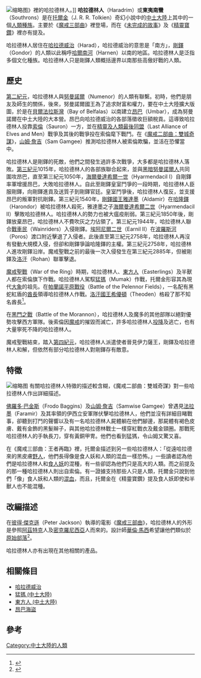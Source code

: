 {{NoteTA
|G1=魔戒
}}
[[File:haradrim.jpg|缩略图]]》裡的哈拉德林人。]]
'''哈拉德林人'''（Haradrim）或'''東夷南蠻'''（Southrons）是在[[托爾金|托爾金]]（J. R. R. Tolkien）奇幻小說中的[[中土大陸|中土大陸]]上其中的一個[[人類_(中土大陸)|人類]][[中土大陸的種族|種族]]。主要於《[[魔戒三部曲|魔戒三部曲]]》裡登場，而在《[[未完成的故事|未完成的故事]]》及《[[精靈寶鑽|精靈寶鑽]]》裡亦有提及。

哈拉德林人居住在[[哈拉德威治|哈拉德威治]]（Harad），哈拉德威治的意思是「南方」，[[剛鐸|剛鐸]]（Gondor）的人類以此稱呼[[哈爾南河|哈爾南河]]（Harnen）以南的地區。哈拉德林人是泛指多個文化種族。哈拉德林人只是剛鐸人類概括邊界以南那些高傲好戰的人類。

== 歷史 ==

[[第二紀元|第二紀元]]，哈拉德林人與[[努曼諾爾|努曼諾爾]]（Numenor）的人類有聯繫。初時，他們是朋友及師生的關係，後來，努曼諾爾國王為了追求財富和權力，要在中土大陸擴大版圖，於是在[[貝爾法拉斯灣|貝爾法拉斯灣]]（Bay of Belfalas）以南建立[[昂巴|昂巴]]（Umbar），成為努曼諾爾在中土大陸的大本營。昂巴向哈拉德威治的各部落徵收巨額稅貢。這導致哈拉德林人投靠[[索倫_(魔戒)|索倫]]（Sauron）一方，並在[[精靈及人類最後同盟|精靈及人類最後同盟]]（Last Alliance of Elves and Men）戰爭及其後的戰爭投在索倫麾下戰鬥。在《[[魔戒二部曲：雙城奇謀|魔戒二部曲：雙城奇謀]]》，[[山姆·詹吉|山姆·詹吉]]（Sam Gamgee）推測哈拉德林人被索倫欺騙，並活在恐懼當中。

哈拉德林人是剛鐸的死敵，他們之間發生過許多次戰爭，大多都是哈拉德林人落敗。[[第三紀元|第三紀元]]1015年，哈拉德林人的各部族聯合起來，並與[[黑暗努曼諾爾人|黑暗努曼諾爾人]]共同圍攻昂巴，直至第三紀元1050年，[[海爾曼達希爾一世|海爾曼達希爾一世]]（Hyarmendacil I）自剛鐸率軍增援昂巴，大敗哈拉德林人。自此至剛鐸皇室鬥爭的一段時期，哈拉德林人臣服剛鐸，向剛鐸進貢及送質子到剛鐸官廷。皇室鬥爭後，哈拉德林人復反，並支援昂巴的叛軍對抗剛鐸。第三紀元1540年，[[剛鐸國王列表|剛鐸國王]][[雅達墨|雅達墨]]（Aldamir）在[[哈隆鐸|哈隆鐸]]（Harondor）被哈拉德林人殺死，雅達墨之子[[海爾曼達希爾二世|海爾曼達希爾二世]]（Hyarmendacil II）擊敗哈拉德林人。哈拉德林人的勢力也被大瘟疫削弱。第三紀元1850年後，剛鐸放棄昂巴，哈拉德林人不費吹灰之力佔領了。第三紀元1944年，哈拉德林人聯合[[戰車民|戰車民]]（Wainriders）入侵剛鐸。[[埃阿尼爾二世|埃阿尼爾二世]]（Earnil II）在[[波羅斯河|波羅斯河]]（Poros）渡口附近擊退了入侵者。此後直至第三紀元2758年，哈拉德林人再沒有發動大規模入侵，但卻和剛鐸爭論哈隆鐸的主權。第三紀元2758年，哈拉德林人進攻剛鐸沿岸。魔戒聖戰之前的最後一次入侵發生在第三紀元2885年，但被剛鐸及[[洛汗_(地名)|洛汗]]（Rohan）聯軍擊退。

[[魔戒聖戰|魔戒聖戰]]（War of the Ring）時期，哈拉德林人、[[東方人_(魔戒)|東方人]]（Easterlings）及半獸人都在索倫旗下作戰。哈拉德林人駕馭[[猛獁_(中土大陸)|猛獁]]（Mumak）作戰，托爾金形容其為現代[[大象|大象]]的祖先。在[[帕蘭諾平原戰役|帕蘭諾平原戰役]]（Battle of the Pelennor Fields），一名配有黑蛇紅盾的[[酋長|酋長]]領導哈拉德林人作戰。[[洛汗國王|洛汗國王]][[希優頓|希優頓]]（Theoden）格殺了那不知名酋長<ref>{{Cite book|title=魔戒三部曲：王者再臨|last=托爾金|publisher=聯經|year=2012年12月|isbn=978-957-08-4102-2|location=臺北}}</ref>。

在[[黑門之戰|黑門之戰]]（Battle of the Morannon），哈拉德林人及魔多的其他部隊以絕對優勢攻擊西方軍隊。後索倫因[[至尊魔戒|魔戒]]的摧毀而滅亡，許多哈拉德林人[[投降|投降]]及逃亡，也有大量寧死不降的哈拉德林人。

魔戒聖戰結束，踏入[[第四紀元|第四紀元]]，哈拉德林人派遣使者晉見伊力薩王，剛鐸及哈拉德林人和解，但依然有部分哈拉德林人對剛鐸存有敵意。

== 特徵 ==
[[File:Harondor_ambush.jpg|缩略图]]
有關哈拉德林人特徵的描述較含糊，《魔戒二部曲：雙城奇謀》對一些哈拉德林人作出詳細描述。

[[佛羅多·巴金斯|佛羅多·巴金斯]]（Frodo Baggins）及[[山姆·詹吉|山姆·詹吉]]（Samwise Gamgee）曾遇見[[法拉墨|法拉墨]]（Faramir）及其率領的伊西立安軍隊伏擊哈拉德林人，他們並沒有詳細目睹戰事，卻聽到打鬥的聲響以及有一名哈拉德林人屍體躺在他們腳邊，那屍體有褐色皮膚、戴有金飾的黑髮辮子，與其他哈拉德林戰士一樣穿紅戰衣及戴金頸圈。那戰死哈拉德林人的手執長刀，穿有黃銅甲冑。他們也看到猛獁，令山姆又驚又喜。

在《魔戒三部曲：王者再臨》裡，托爾金描述到另一些哈拉德林人：「從遠哈拉德來的黑皮膚[[野人|野人]]，他們長得像是食人妖和人類的混血一樣恐怖。」一些讀者認為他們是哈拉德林人和[[食人妖|食人妖]]的混種，有一些卻認為他們只是高大的人類。而之前提及的那一種哈拉德林人則出自索倫。有一證據支持那些人只是人類，托爾金只說到他們「像」食人妖和人類的[[混血|混血]]，而且，托爾金在《精靈寶鑽》提及食人妖即使和半獸人也不能混種。

== 改編描述 ==
在[[彼得·傑克遜|彼得·傑克遜]]（Peter Jackson）執導的電影《[[魔戒電影三部曲|魔戒三部曲]]》，哈拉德林人的外形是參照[[阿茲特克|阿茲特克]]人及[[密克羅尼西亞|密克羅尼西亞]]人而來的。設計師[[華倫·馬西|華倫·馬西]]希望讓他們類似於[[原始部落|原始部落]]<ref>{{Cite book|title=魔戒電影設定聖典lll|last=蓋瑞‧魯索|publisher=奇幻基地|year=2004年2月|isbn=986-7576-16-0|location=臺北}}</ref>。

哈拉德林人亦有出現在其他相關的產品。

==相關條目==
* [[哈拉德威治|哈拉德威治]]
* [[猛獁_(中土大陸)|猛獁 (中土大陸)]]
* [[東方人_(中土大陸)|東方人 (中土大陸)]]
* [[昂巴海盜|昂巴海盜]]

==參考==
<references />

[[Category:中土大陸的人類|Category:中土大陸的人類]]